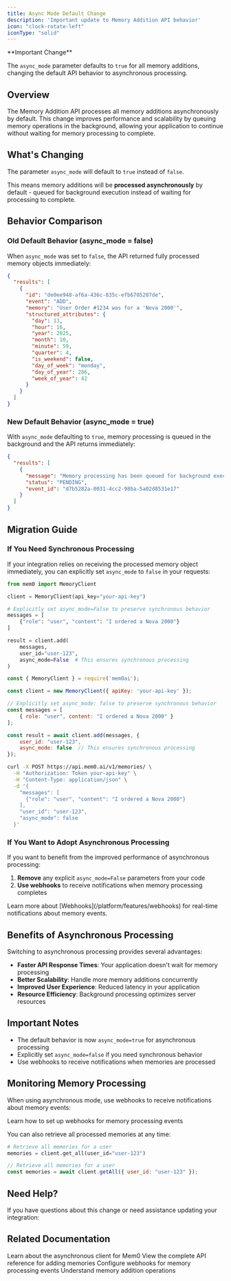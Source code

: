 ```yaml
---
title: Async Mode Default Change
description: 'Important update to Memory Addition API behavior'
icon: "clock-rotate-left"
iconType: "solid"
---
```


<Note type="warning">
  **Important Change**

  The `async_mode` parameter defaults to `true` for all memory additions, changing the default API behavior to asynchronous processing.
</Note>

## Overview

The Memory Addition API processes all memory additions asynchronously by default. This change improves performance and scalability by queuing memory operations in the background, allowing your application to continue without waiting for memory processing to complete.

## What's Changing

The parameter `async_mode` will default to `true` instead of `false`.

This means memory additions will be **processed asynchronously** by default - queued for background execution instead of waiting for processing to complete.

## Behavior Comparison

### Old Default Behavior (async_mode = false)

When `async_mode` was set to `false`, the API returned fully processed memory objects immediately:

```json
{
  "results": [
    {
      "id": "de0ee948-af6a-436c-835c-efb6705207de",
      "event": "ADD",
      "memory": "User Order #1234 was for a 'Nova 2000'",
      "structured_attributes": {
        "day": 13,
        "hour": 16,
        "year": 2025,
        "month": 10,
        "minute": 59,
        "quarter": 4,
        "is_weekend": false,
        "day_of_week": "monday",
        "day_of_year": 286,
        "week_of_year": 42
      }
    }
  ]
}
```

### New Default Behavior (async_mode = true)

With `async_mode` defaulting to `true`, memory processing is queued in the background and the API returns immediately:

```json
{
  "results": [
    {
      "message": "Memory processing has been queued for background execution",
      "status": "PENDING",
      "event_id": "d7b5282a-0031-4cc2-98ba-5a02d8531e17"
    }
  ]
}
```

## Migration Guide

### If You Need Synchronous Processing

If your integration relies on receiving the processed memory object immediately, you can explicitly set `async_mode` to `false` in your requests:

<CodeGroup>

```python Python
from mem0 import MemoryClient

client = MemoryClient(api_key="your-api-key")

# Explicitly set async_mode=False to preserve synchronous behavior
messages = [
    {"role": "user", "content": "I ordered a Nova 2000"}
]

result = client.add(
    messages,
    user_id="user-123",
    async_mode=False  # This ensures synchronous processing
)
```

```javascript JavaScript
const { MemoryClient } = require('mem0ai');

const client = new MemoryClient({ apiKey: 'your-api-key' });

// Explicitly set async_mode: false to preserve synchronous behavior
const messages = [
    { role: "user", content: "I ordered a Nova 2000" }
];

const result = await client.add(messages, {
    user_id: "user-123",
    async_mode: false  // This ensures synchronous processing
});
```

```bash cURL
curl -X POST https://api.mem0.ai/v1/memories/ \
  -H "Authorization: Token your-api-key" \
  -H "Content-Type: application/json" \
  -d '{
    "messages": [
      {"role": "user", "content": "I ordered a Nova 2000"}
    ],
    "user_id": "user-123",
    "async_mode": false
  }'
```

</CodeGroup>

### If You Want to Adopt Asynchronous Processing

If you want to benefit from the improved performance of asynchronous processing:

1. **Remove** any explicit `async_mode=False` parameters from your code
2. **Use webhooks** to receive notifications when memory processing completes

<Note>
Learn more about [Webhooks](/platform/features/webhooks) for real-time notifications about memory events.
</Note>

## Benefits of Asynchronous Processing

Switching to asynchronous processing provides several advantages:

- **Faster API Response Times**: Your application doesn't wait for memory processing
- **Better Scalability**: Handle more memory additions concurrently
- **Improved User Experience**: Reduced latency in your application
- **Resource Efficiency**: Background processing optimizes server resources

## Important Notes

- The default behavior is now `async_mode=true` for asynchronous processing
- Explicitly set `async_mode=false` if you need synchronous behavior
- Use webhooks to receive notifications when memories are processed

## Monitoring Memory Processing

When using asynchronous mode, use webhooks to receive notifications about memory events:

<Card title="Configure Webhooks" icon="webhook" href="/platform/features/webhooks">
  Learn how to set up webhooks for memory processing events
</Card>

You can also retrieve all processed memories at any time:

<CodeGroup>

```python Python
# Retrieve all memories for a user
memories = client.get_all(user_id="user-123")
```

```javascript JavaScript
// Retrieve all memories for a user
const memories = await client.getAll({ user_id: "user-123" });
```

</CodeGroup>

## Need Help?

If you have questions about this change or need assistance updating your integration:

<Snippet file="get-help.mdx" />

## Related Documentation

<CardGroup cols={2}>
  <Card title="Async Client" icon="bolt" href="/platform/features/async-client">
    Learn about the asynchronous client for Mem0
  </Card>
  <Card title="Add Memories API" icon="plus" href="/api-reference/memory/add-memories">
    View the complete API reference for adding memories
  </Card>
  <Card title="Webhooks" icon="webhook" href="/platform/features/webhooks">
    Configure webhooks for memory processing events
  </Card>
  <Card title="Memory Operations" icon="gear" href="/core-concepts/memory-operations/add">
    Understand memory addition operations
  </Card>
</CardGroup>
